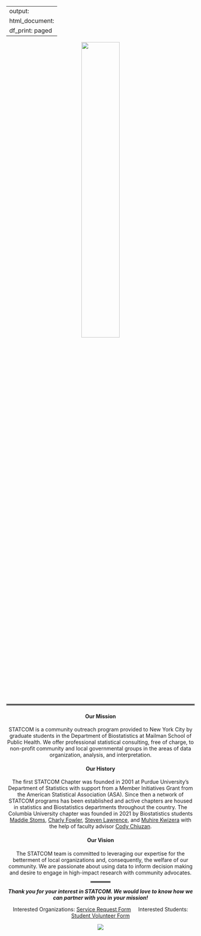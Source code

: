 
---
output:
  html_document:
    df_print: paged
---

<style type="text/css">
.main-container {
  max-width: 875px;
  margin-left: auto;
  margin-right: auto;
}

.navbar {
  background-color: #89d2f8;
}

.navbar .navbar-brand {
  color: white;
  font-size: 1.2em;
}
.navbar .navbar-nav>li>a {
  color: white;
  font-size: 1.2em;
}
 }
 
</style>


<div align="center">
   
<p>  

<img src="./images/logo.PNG" style="width:45%"> 

<hr style="border:2px solid gray"> </hr>


#### **Our Mission** 


STATCOM is a community outreach program provided to New York City by graduate students in the Department of Biostatistics at Mailman School of Public Health. We offer professional statistical consulting, free of charge, to non-profit community and local governmental groups in the areas of data organization, analysis, and interpretation. 

<p>

#### **Our History**

The first STATCOM Chapter was founded in 2001 at Purdue University’s Department of Statistics with support from a Member Initiatives Grant from the American Statistical Association (ASA). Since then a network of STATCOM programs has been established and active chapters are housed in statistics and Biostatistics departments throughout the country. The Columbia University chapter was founded in 2021 by Biostatistics students [Maddie Stoms](https://www.linkedin.com/in/madison-stoms-597155127/), [Charly Fowler](https://www.linkedin.com/in/charlotte-fowler-2a86b71a0/), [Steven Lawrence](www.sl4269.github.io), and [Muhire Kwizera](https://www.linkedin.com/in/muhire-honorine-kwizera-96253583/) with the help of faculty advisor [Cody Chiuzan](https://www.publichealth.columbia.edu/people/our-faculty/cc3780). 

<p>


#### **Our Vision**
The STATCOM team is committed to leveraging our expertise for the betterment of local organizations and, consequently, the welfare of our community. We are passionate about using data to inform decision making and desire to engage in high-impact research with community advocates.

</p>




<hr style="border:2px solid grey" width="10%"> </hr>


***Thank you for your interest in STATCOM. We would love to know how we can partner with you in your mission!***

Interested Organizations: [Service Request Form](https://docs.google.com/forms/d/e/1FAIpQLSf_c3zbxjEaNjS-LAILzmSfJU9q4NkIG0CDTUtlK5ZGG3PD7w/viewform?usp=sf_link) &#160;&#160;&#160; Interested Students: [Student Volunteer Form](https://docs.google.com/forms/d/e/1FAIpQLSe3pnlBPGF3xVpiuJBGVi7jZRQLZg_5n8n5XRAi05WaP_2YWQ/viewform?usp=sf_link)




<img src="./images/nyc.jpg" style="length:80%"> 

</div>




